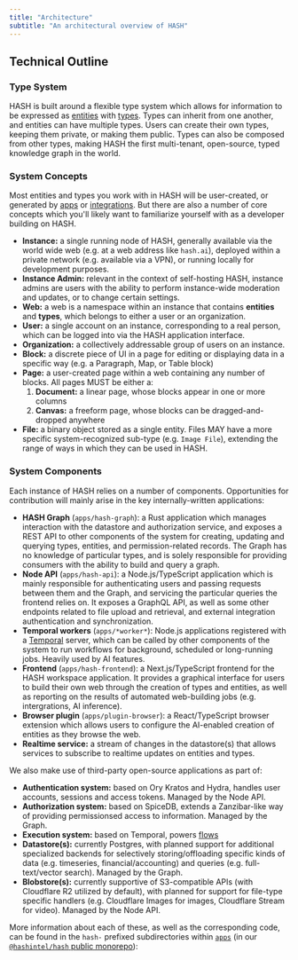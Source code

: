 ```yaml
---
title: "Architecture"
subtitle: "An architectural overview of HASH"
---
```


## Technical Outline

### Type System

HASH is built around a flexible type system which allows for information to be expressed as [entities](https://hash.ai/guide/entities) with [types](https://hash.ai/guide/types). Types can inherit from one another, and entities can have multiple types. Users can create their own types, keeping them private, or making them public. Types can also be composed from other types, making HASH the first multi-tenant, open-source, typed knowledge graph in the world.

### System Concepts

Most entities and types you work with in HASH will be user-created, or generated by [apps](https://hash.ai/guide/apps) or [integrations](https://hash.ai/guide/integrations). But there are also a number of core concepts which you'll likely want to familiarize yourself with as a developer building on HASH.

- **Instance:** a single running node of HASH, generally available via the world wide web (e.g. at a web address like `hash.ai`), deployed within a private network (e.g. available via a VPN), or running locally for development purposes.
- **Instance Admin:** relevant in the context of self-hosting HASH, instance admins are users with the ability to perform instance-wide moderation and updates, or to change certain settings.
- **Web:** a web is a namespace within an instance that contains **entities** and **types**, which belongs to either a user or an organization.
- **User:** a single account on an instance, corresponding to a real person, which can be logged into via the HASH application interface.
- **Organization:** a collectively addressable group of users on an instance.
- **Block:** a discrete piece of UI in a page for editing or displaying data in a specific way (e.g. a Paragraph, Map, or Table block)
- **Page:** a user-created page within a web containing any number of blocks. All pages MUST be either a:
  1. **Document:** a linear page, whose blocks appear in one or more columns
  1. **Canvas:** a freeform page, whose blocks can be dragged-and-dropped anywhere
- **File:** a binary object stored as a single entity. Files MAY have a more specific system-recognized sub-type (e.g. `Image File`), extending the range of ways in which they can be used in HASH.

### System Components

Each instance of HASH relies on a number of components. Opportunities for contribution will mainly arise in the key internally-written applications:

- **HASH Graph** (`apps/hash-graph`): a Rust application which manages interaction with the datastore and authorization service, and exposes a REST API to other components of the system for creating, updating and querying types, entities, and permission-related records. The Graph has no knowledge of particular types, and is solely responsible for providing consumers with the ability to build and query a graph.
- **Node API** (`apps/hash-api`): a Node.js/TypeScript application which is mainly responsible for authenticating users and passing requests between them and the Graph, and servicing the particular queries the frontend relies on. It exposes a GraphQL API, as well as some other endpoints related to file upload and retrieval, and external integration authentication and synchronization.
- **Temporal workers** (`apps/*worker*`): Node.js applications registered with a [Temporal](https://temporal.io/) server, which can be called by other components of the system to run workflows for background, scheduled or long-running jobs. Heavily used by AI features.
- **Frontend** (`apps/hash-frontend`): a Next.js/TypeScript frontend for the HASH workspace application. It provides a graphical interface for users to build their own web through the creation of types and entities, as well as reporting on the results of automated web-building jobs (e.g. intergrations, AI inference).
- **Browser plugin** (`apps/plugin-browser`): a React/TypeScript browser extension which allows users to configure the AI-enabled creation of entities as they browse the web.
- **Realtime service:** a stream of changes in the datastore(s) that allows services to subscribe to realtime updates on entities and types.

We also make use of third-party open-source applications as part of:

- **Authentication system:** based on Ory Kratos and Hydra, handles user accounts, sessions and access tokens. Managed by the Node API.
- **Authorization system:** based on SpiceDB, extends a Zanzibar-like way of providing permissionsed access to information. Managed by the Graph.
- **Execution system:** based on Temporal, powers [flows](https://hash.ai/guide/flows)
- **Datastore(s):** currently Postgres, with planned support for additional specialized backends for selectively storing/offloading specific kinds of data (e.g. timeseries, financial/accounting) and queries (e.g. full-text/vector search). Managed by the Graph.
- **Blobstore(s):** currently supportive of S3-compatible APIs (with Cloudflare R2 utilized by default), with planned for support for file-type specific handlers (e.g. Cloudflare Images for images, Cloudflare Stream for video). Managed by the Node API.

More information about each of these, as well as the corresponding code, can be found in the `hash-` prefixed subdirectories within [`apps`](https://github.com/hashintel/hash/tree/main/apps) (in our [`@hashintel/hash` public monorepo](https://github.com/hashintel)):
